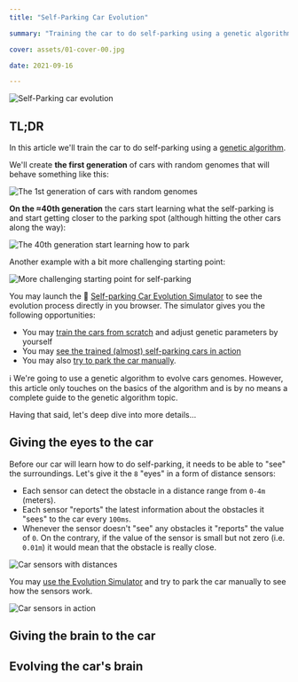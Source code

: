```yaml
---
title: "Self-Parking Car Evolution"

summary: "Training the car to do self-parking using a genetic algorithm (and 500 lines of code)"

cover: assets/01-cover-00.jpg

date: 2021-09-16

---
```


![Self-Parking car evolution](assets/01-cover-01.jpg)

## TL;DR

In this article we'll train the car to do self-parking using a [genetic algorithm](https://en.wikipedia.org/wiki/Genetic_algorithm).

We'll create **the first generation** of cars with random genomes that will behave something like this:

![The 1st generation of cars with random genomes](assets/02-cars-before-01.gif)

**On the ≈40th generation** the cars start learning what the self-parking is and start getting closer to the parking spot (although hitting the other cars along the way):

![The 40th generation start learning how to park](assets/03-car-after-01.gif)

Another example with a bit more challenging starting point:

![More challenging starting point for self-parking](assets/03-car-after-03.gif)

You may launch the 🚕 [Self-parking Car Evolution Simulator](https://trekhleb.dev/self-parking-car-evolution) to see the evolution process directly in you browser. The simulator gives you the following opportunities:

- You may [train the cars from scratch](https://trekhleb.dev/self-parking-car-evolution?parking=evolution#/) and adjust genetic parameters by yourself
- You may [see the trained (almost) self-parking cars in action](https://trekhleb.dev/self-parking-car-evolution?parking=automatic#/)
- You may also [try to park the car manually](https://trekhleb.dev/self-parking-car-evolution?parking=manual#/).

ℹ️ We're going to use a genetic algorithm to evolve cars genomes. However, this article only touches on the basics of the algorithm and is by no means a complete guide to the genetic algorithm topic.

Having that said, let's deep dive into more details...

## Giving the eyes to the car

Before our car will learn how to do self-parking, it needs to be able to "see" the surroundings. Let's give it the `8` "eyes" in a form of distance sensors:

- Each sensor can detect the obstacle in a distance range from `0-4m` (meters).
- Each sensor "reports" the latest information about the obstacles it "sees" to the car every `100ms`.
- Whenever the sensor doesn't "see" any obstacles it "reports" the value of `0`. On the contrary, if the value of the sensor is small but not zero (i.e. `0.01m`) it would mean that the obstacle is really close.

![Car sensors with distances](assets/04-sensors-01.jpg)

You may [use the Evolution Simulator](https://trekhleb.dev/self-parking-car-evolution?parking=manual#/) and try to park the car manually to see how the sensors work.

![Car sensors in action](assets/04-sensors-02.gif)

## Giving the brain to the car

## Evolving the car's brain
